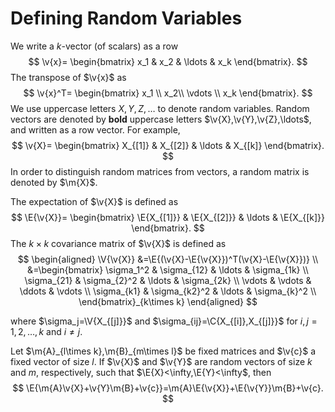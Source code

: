 # Defining Random Variables


We write a $k$-vector (of scalars) as a row
$$
\v{x}=
\begin{bmatrix}
x_1 &
x_2 &
\ldots &
x_k
\end{bmatrix}.
$$
The transpose of $\v{x}$ as
$$
\v{x}^T=
\begin{bmatrix}
x_1 \\ x_2\\ \vdots \\ x_k
\end{bmatrix}.
$$
We use uppercase letters $X,Y,Z,\ldots$ to denote random variables. Random vectors are denoted by **bold** uppercase letters $\v{X},\v{Y},\v{Z},\ldots$, and written as a row vector. For example, $$
\v{X}=
\begin{bmatrix}
X_{[1]} &
X_{[2]} &
\ldots &
X_{[k]}
\end{bmatrix}.
$$
In order to distinguish random matrices from vectors, a random matrix is denoted by $\m{X}$.

The expectation of $\v{X}$ is defined as
$$
\E{\v{X}}=
\begin{bmatrix}
\E{X_{[1]}} &
\E{X_{[2]}} &
\ldots &
\E{X_{[k]}}
\end{bmatrix}.
$$
The $k\times k$ covariance matrix of $\v{X}$ is defined as
$$
\begin{aligned}
\V{\v{X}} &=\E{(\v{X}-\E{\v{X}})^T(\v{X}-\E{\v{X}})} \\
&=\begin{bmatrix}
\sigma_1^2 & \sigma_{12} & \ldots & \sigma_{1k} \\
\sigma_{21} & \sigma_{2}^2 & \ldots & \sigma_{2k} \\
\vdots & \vdots & \ddots & \vdots \\
\sigma_{k1} & \sigma_{k2}^2 & \ldots & \sigma_{k}^2 \\
\end{bmatrix}_{k\times k}
\end{aligned}
$$

where $\sigma_j=\V{X_{[j]}}$ and $\sigma_{ij}=\C{X_{[i]},X_{[j]}}$ for $i,j=1,2,\ldots,k$ and $i\neq j$.

:::{.theorem #explin name="Linearity of Exectation"}
Let $\m{A}_{l\times k},\m{B}_{m\times l}$ be fixed matrices and $\v{c}$ a fixed vector of size $l$. If $\v{X}$ and $\v{Y}$ are random vectors of size $k$ and $m$, respectively, such that $\E{X}<\infty,\E{Y}<\infty$, then
$$
\E{\m{A}\v{X}+\v{Y}\m{B}+\v{c}}=\m{A}\E{\v{X}}+\E{\v{Y}}\m{B}+\v{c}.
$$
:::
